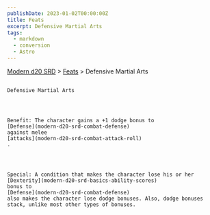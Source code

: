 ```yaml
---
publishDate: 2023-01-02T00:00:00Z
title: Feats
excerpt: Defensive Martial Arts
tags:
  - markdown
  - conversion
  - Astro
---
```


[Modern d20 SRD](/#modernD20) >
[Feats](modern-d20-srd-feats-index) > Defensive Martial Arts

##

    Defensive Martial Arts




    Benefit: The character gains a +1 dodge bonus to
    [Defense](modern-d20-srd-combat-defense)
    against melee
    [attacks](modern-d20-srd-combat-attack-roll)
    .




    Special: A condition that makes the character lose his or her
    [Dexterity](modern-d20-srd-basics-ability-scores)
    bonus to
    [Defense](modern-d20-srd-combat-defense)
    also makes the character lose dodge bonuses. Also, dodge bonuses stack, unlike most other types of bonuses.
